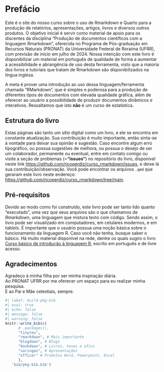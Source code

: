 
# Prefácio {.unnumbered}

Este é o site do nosso curso sobre o uso de Rmarkdown e Quarto para a produção de relatórios, apresentações, artigos, livros e diversos outros produtos. 
O objetivo inicial é servir como material de apoio para os discentes da disciplina "Produção de documentos científicos com a linguagem Rmarkdown", oferecida no Programa de Pós-graduação em Recursos Naturais (PRONAT) da Universidade Federal de Roraima (UFRR), com previsão de início em julho de 2024.
Nossa intenção com este livro é disponibilizar um material em português de qualidade de forma a aumentar a acessibilidade e abrangência de uso desta ferramenta, visto que a maioria dos livros e tutoriais que tratam de Rmarkdown são disponibilizados na língua inglesa.  

A meta é prover uma introdução ao uso dessa linguagem/ferramenta chamada "RMarkdown", que é simples e poderosa para a produção de diferentes tipos de documentos com elevada qualidade gráfica, além de oferecer ao usuário a possibilidade de produzir documentos dinâmicos e interativos.
Ressaltamos que isto **não** é um curso de estatística.  

## Estrutura do livro {.unnumbered}

::: {.callout-warning}
Estas páginas são tanto um sítio digital como um livro, e ele se encontra em constante atualização.
Sua contribuição é muito importante, então sinta-se à vontade para deixar sua opinião e sugestão.
Caso encontre algum erro tipográfico, ou possua sugestões de melhora, ou possua o desejo de ser um colaborador, permanente ou eventual, entre em contato comigo ou visite a seção de problemas (=**"issues"**) no repositório do livro, disponível neste link <https://github.com/ricoperdiz/curso_rmarkdown/issues>, e deixe lá sua contribuição/observação.
Você pode encontrar os arquivos `.qmd` que geraram este livro neste endereço:
<https://github.com/ricoperdiz/curso_rmarkdown/tree/main>.
:::

## Pré-requisitos {.unnumbered}

Devido ao modo como foi construído, este livro pode ser tanto lido quanto "executado", uma vez que seus arquivos são o que chamamos de *Rmarkdown*, uma linguagem que mistura texto com código.
Sendo assim, o livro pode ser visualizado em computadores, em celulares modernos, e em *tablets*.
É importante que o usuário possua uma noção básica sobre o funcionamento da linguagem R.
Caso você não tenha, busque saber o básico.
Há muito material disponível na rede, dentre os quais sugiro o livro [Curso básico de introdução à linguagem R](https://intror.netlify.app), escrito em português e de livre acesso.  

## Agradecimentos {.unnumbered}

Agradeço à minha filha por ser minha inspiração diária.  
Ao PRONAT UFRR por me oferecer um espaço para eu realizar minha pesquisa.  
E ao Pai e Mãe celestiais, sempre.  


```r
#| label: build-pkg-bib
#| eval: true
#| echo: false
#| message: false
#| warning: false
knitr::write_bib(c(
      # .packages(),
      "tinytex",
      "rmarkdown", # Mais importante
      "blogdown", # Blogs
      "bookdown", # Livros, teses e afins
      "xaringan", # Apresentações
      "officer" # Produtos Word, Powerpoint, Excel
      ),
   'bib/pkg-bib.bib')
```
